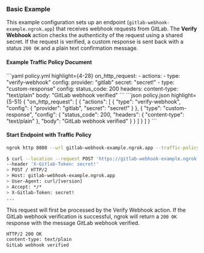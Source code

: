 

### Basic Example

This example configuration sets up an endpoint (`gitlab-webhook-example.ngrok.app`) that receives webhook requests from GitLab. The **Verify Webhook** action checks the authenticity of the request using a shared secret. If the request is verified, a custom response is sent back with a status `200 OK` and a plain text confirmation message.

#### Example Traffic Policy Document

<CodeGroup>
```yaml policy.yml highlight={4-28}
on_http_request:
  - actions:
    - type: "verify-webhook"
      config:
        provider: "gitlab"
        secret: "secret!"
    - type: "custom-response"
      config:
        status_code: 200
        headers:
          content-type: "text/plain"
        body: "GitLab webhook verified"
```
```json policy.json highlight={5-51}
{
  "on_http_request": [
    {
      "actions": [
        {
          "type": "verify-webhook",
          "config": {
            "provider": "gitlab",
            "secret": "secret!"
          }
        },
        {
          "type": "custom-response",
          "config": {
            "status_code": 200,
            "headers": {
              "content-type": "text/plain"
            },
            "body": "GitLab webhook verified"
          }
        }
      ]
    }
  ]
}
```
</CodeGroup>

#### Start Endpoint with Traffic Policy

```bash
ngrok http 8080 --url gitlab-webhook-example.ngrok.app --traffic-policy-file /path/to/policy.yml
```

```bash
$ curl --location --request POST 'https://gitlab-webhook-example.ngrok.app/' \
--header 'X-Gitlab-Token: secret!'
> POST / HTTP/2
> Host: gitlab-webhook-example.ngrok.app
> User-Agent: curl/[version]
> Accept: */*
> X-Gitlab-Token: secret!
...
```

This request will first be processed by the Verify Webhook action. If the GitLab webhook verification is successful, ngrok will return a `200 OK` response with the message GitLab webhook verified.

```bash
HTTP/2 200 OK
content-type: text/plain
GitLab webhook verified
```
